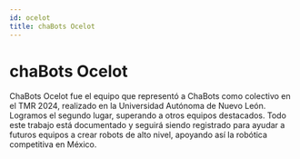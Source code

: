 ```yaml
---
id: ocelot
title: chaBots Ocelot
---
```


# chaBots Ocelot

ChaBots Ocelot fue el equipo que representó a ChaBots como colectivo en el TMR 2024, realizado en la Universidad Autónoma de Nuevo León. Logramos el segundo lugar, superando a otros equipos destacados. Todo este trabajo está documentado y seguirá siendo registrado para ayudar a futuros equipos a crear robots de alto nivel, apoyando así la robótica competitiva en México.